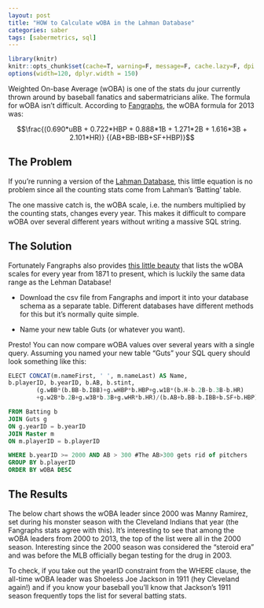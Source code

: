 ```yaml
---
layout: post
title: "HOW to Calculate wOBA in the Lahman Database"
categories: saber
tags: [sabermetrics, sql]
---
```


```r
library(knitr)
knitr::opts_chunk$set(cache=T, warning=F, message=F, cache.lazy=F, dpi = 180)
options(width=120, dplyr.width = 150)
```

Weighted On-base Average (wOBA) is one of the stats du jour currently thrown around by baseball fanatics and sabermatricians alike. The formula for wOBA isn't difficult. According to <a href="http://www.fangraphs.com/library/offense/woba/" target="_blank">Fangraphs</a>, the wOBA formula for 2013 was:

$$\frac{(0.690*uBB + 0.722*HBP + 0.888*1B + 1.271*2B + 1.616*3B + 2.101*HR)} {(AB+BB-IBB+SF+HBP)}$$

## The Problem

If you're running a version of the <a href="http://www.seanlahman.com/baseball-archive/statistics/" target="_blank">Lahman Database</a>, this little equation is no problem since all the counting stats come from Lahman's 'Batting' table.

The one massive catch is, the wOBA scale, i.e. the numbers multiplied by the counting stats, changes every year. This makes it difficult to compare wOBA over several different years without writing a massive SQL string.

## The Solution

Fortunately Fangraphs also provides [this little beauty](http://www.fangraphs.com/guts.aspx?type=cn) that lists the wOBA scales for every year from 1871 to present, which is luckily the same data range as the Lehman Database!

* Download the csv file from Fangraphs and import it into your database schema as a separate table. Different databases have different methods for this but it's normally quite simple.

* Name your new table Guts (or whatever you want).

Presto! You can now compare wOBA values over several years with a single query. Assuming you named your new table “Guts” your SQL query should look something like this:

```sql
ELECT CONCAT(m.nameFirst, ' ', m.nameLast) AS Name,
b.playerID, b.yearID, b.AB, b.stint,
		(g.wBB*(b.BB-b.IBB)+g.wHBP*b.HBP+g.w1B*(b.H-b.2B-b.3B-b.HR)
		+g.w2B*b.2B+g.w3B*b.3B+g.wHR*b.HR)/(b.AB+b.BB-b.IBB+b.SF+b.HBP) wOBA

FROM Batting b
JOIN Guts g
ON g.yearID = b.yearID
JOIN Master m
ON m.playerID = b.playerID

WHERE b.yearID >= 2000 AND AB > 300 #The AB>300 gets rid of pitchers
GROUP BY b.playerID
ORDER BY wOBA DESC
```


## The Results

The below chart shows the wOBA leader since 2000 was Manny Ramirez, set during his monster season with the Cleveland Indians that year (the Fangraphs stats agree with this). It’s interesting to see that among the wOBA leaders from 2000 to 2013, the top of the list were all in the 2000 season. Interesting since the 2000 season was considered the “steroid era” and was before the MLB officially began testing for the drug in 2003.

To check, if you take out the yearID constraint from the WHERE clause, the all-time wOBA leader was Shoeless Joe Jackson in 1911 (hey Cleveland again!) and if you know your baseball you’ll know that Jackson’s 1911 season frequently tops the list for several batting stats.


